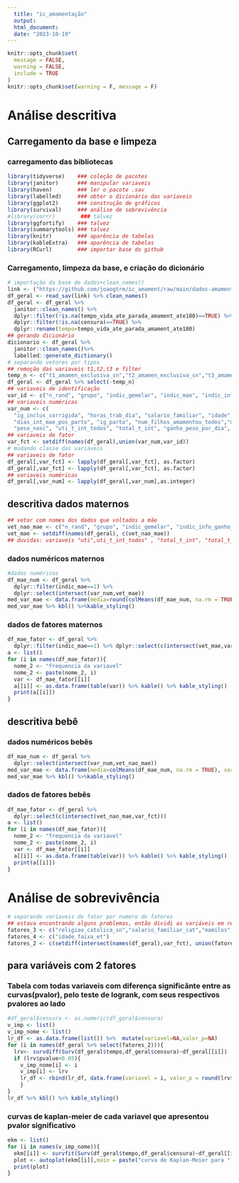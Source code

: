 ```yaml
---
  title: "ic_amamentação"
  output: 
  html_document:
  date: "2023-10-19"
---
```

  
```r
knitr::opts_chunk$set(
  message = FALSE,
  warning = FALSE,
  include = TRUE
)
knitr::opts_chunk$set(warning = F, message = F)
```

# Análise descritiva

## Carregamento da base e limpeza 

### carregamento das bibliotecas

```r
library(tidyverse)    ### coleção de pacotes
library(janitor)      ### manipular variaveis
library(haven)        ### ler o pacote .sav    
library(labelled)     ### obter o dicionário das variaveis  
library(ggplot2)      ### construção de gráficos 
library(survival)     ### análise de sobrevivência
#library(corrr)        ### talvez
library(ggfortify)    ### talvez
library(summarytools) ### talvez
library(knitr)        ### aparência de tabelas
library(kableExtra)   ### aparência de tabelas
library(RCurl)        ### importar base do github
```

### Carregamento, limpeza da base, e criação do dicionário

```r
# importação da base de dados+clean_names()
link <- ("https://github.com/joaogtrm/ic_amament/raw/main/dados-amamentacao.sav")
df_geral <- read_sav(link) %>% clean_names()
df_geral <- df_geral %>% 
  janitor::clean_names() %>%
  dplyr::filter(!is.na(tempo_vida_ate_parada_amament_ate180)==TRUE) %>% 
  dplyr::filter(!is.na(censura)==TRUE) %>% 
  dplyr::rename(tempo=tempo_vida_ate_parada_amament_ate180) 
## gerando dicionário
dicionario <- df_geral %>% 
  janitor::clean_names()%>% 
  labelled::generate_dictionary()
# separando vetores por tipos 
## remoção das variaveis t1,t2,t3 e filter
temp_n <- c("t1_amamen_exclusiva_sn","t2_amamen_exclusiva_sn","t3_amamen_exclusiva_sn","t1_retorno_ao_trabalho","t2_retorno_trabalho","t3_retorno_trabalho","filter", "indic_t", "indic_tempo")
df_geral <- df_geral %>% select(-temp_n)
## variaveis de identificação
var_id <- c("n_rand", "grupo", "indic_gemelar", "indic_mae", "indic_info_ganho_peso")
## variaveis numéricas
var_num <- c(
  "ig_inclus_corrigida", "horas_trab_dia", "salario_familiar", "idade",
  "dias_int_mae_pos_parto", "ig_parto", "num_filhos_amamentou_todos","media_amament_prev_meses_todos",
  "peso_nasc", "uti_t_int_todos", "total_t_int", "ganho_peso_por_dia", "tempo","censura")
## variaveis de fator
var_fct <- setdiff(names(df_geral),union(var_num,var_id))
# mudando classe das variaveis 
## variaveis de fator 
df_geral[,var_fct] <- lapply(df_geral[,var_fct], as.factor)
df_geral[,var_fct] <- lapply(df_geral[,var_fct], as.factor)
## variaveis numéricas
df_geral[,var_num] <- lapply(df_geral[,var_num],as.integer)
```

## descritiva dados maternos


```r
## vetor com nomes dos dados que voltados a mãe
vet_nao_mae <- c("n_rand", "grupo", "indic_gemelar", "indic_info_ganho_peso", "indic_t", "indic_tempo","filter","sexo","peso_nasc","peso_nasc_2300","uti","uti_t_int_todos","total_t_int", "total_t_int_menor11","ganho_peso_por_dia","ganho_peso_por_dia_menor_igual21")
vet_mae <- setdiff(names(df_geral), c(vet_nao_mae))
## duvidas: variaveis "uti",uti_t_int_todos" , "total_t_int", "total_t_int_menor11", são dos filhos, mas necessáriamente se um gêmeo foi internado, o outro também será? eu os retirei
```

### dados numéricos maternos

```r
#dados numéricos
df_mae_num <- df_geral %>% 
  dplyr::filter(indic_mae==1) %>% 
  dplyr::select(intersect(var_num,vet_mae))
med_var_mae <- data.frame(media=round(colMeans(df_mae_num, na.rm = TRUE),3), SD=round(sqrt(apply(df_mae_num, 2, var, na.rm = TRUE)),3))
med_var_mae %>% kbl() %>%kable_styling()
```

### dados de fatores maternos 

```r

df_mae_fator <- df_geral %>% 
  dplyr::filter(indic_mae==1) %>% dplyr::select(c(intersect(vet_mae,var_fct)))
a <- list()
for (i in names(df_mae_fator)){
  nome_2 <- "frequencia da variavel"
  nome_2 <- paste(nome_2, i)
  var <- df_mae_fator[[i]]
  a[[i]] <- as.data.frame(table(var)) %>% kable() %>% kable_styling()
  print(a[[i]])
}
```

## descritiva bebê

### dados numéricos bebês

```r
df_mae_num <- df_geral %>% 
  dplyr::select(intersect(var_num,vet_nao_mae))
med_var_mae <- data.frame(media=colMeans(df_mae_num, na.rm = TRUE), variancia=apply(df_mae_num, 2, var, na.rm = TRUE))
med_var_mae %>% kbl() %>%kable_styling()
```

### dados de fatores bebês

```r
df_mae_fator <- df_geral %>%
  dplyr::select(c(intersect(vet_nao_mae,var_fct)))
a <- list()
for (i in names(df_mae_fator)){
  nome_2 <- "frequencia da variavel"
  nome_2 <- paste(nome_2, i)
  var <- df_mae_fator[[i]]
  a[[i]] <- as.data.frame(table(var)) %>% kable() %>% kable_styling()
  print(a[[i]])
}
```

# Análise de sobrevivência
```r
# separando variaveis de fator por numero de fatores 
## estava encontrando alguns problemas, então dividi as variáveis em relação ao número de fatores 
fatores_3 <- c("religiao_catolica_sn","salario_familiar_cat","mamilos","escolaridade_cat")
fatores_4 <- c("idade_faixa_et")
fatores_2 <- c(setdiff(intersect(names(df_geral),var_fct), union(fatores_3, fatores_4)))

```

## para variáveis com 2 fatores

### Tabela com todas variaveis com diferença significânte entre as curvas(pvalor), pelo teste de logrank, com seus respectivos pvalores ao lado 

```r
#df_geral$censura <- as.numeric(df_geral$censura)
v_imp <- list()
v_imp_nome <- list()
lr_df <- as.data.frame(list()) %>%  mutate(variavel=NA,valor_p=NA)
for (i in names(df_geral %>% select(fatores_2))){
  lrv<- survdiff(Surv(df_geral$tempo,df_geral$censura)~df_geral[[i]])
  if (lrv$pvalue<0.05){
    v_imp_nome[i] <- i
    v_imp[i] <- lrv
    lr_df <- rbind(lr_df, data.frame(variavel = i, valor_p = round(lrv$pvalue,3)))    
    }
}
lr_df %>% kbl() %>% kable_styling()
```

### curvas de kaplan-meier de cada variavel que apresentou pvalor significativo

```r
ekm <- list()
for (i in names(v_imp_nome)){
  ekm[[i]] <- survfit(Surv(df_geral$tempo,df_geral$censura)~df_geral[[i]])
  plot <- autoplot(ekm[[i]],main = paste("curva de Kaplan-Meier para ",i),surv.connect=F)
  print(plot)
}
```
